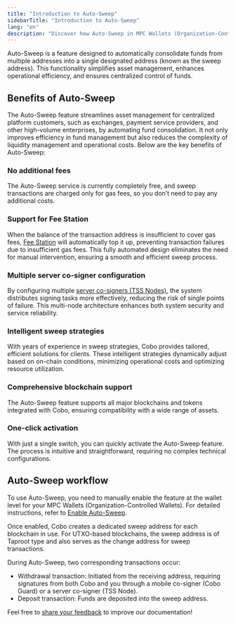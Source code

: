 ```yaml
---
title: "Introduction to Auto-Sweep"
sidebarTitle: "Introduction to Auto-Sweep"
lang: "en"
description: "Discover how Auto-Sweep in MPC Wallets (Organization-Controlled Wallets) consolidates funds, enhances efficiency, and simplifies operations for organizations managing multiple blockchain addresses."
---
```


Auto-Sweep is a feature designed to automatically consolidate funds from multiple addresses into a single designated address (known as the sweep address). This functionality simplifies asset management, enhances operational efficiency, and ensures centralized control of funds.

## Benefits of Auto-Sweep

The Auto-Sweep feature streamlines asset management for centralized platform customers, such as exchanges, payment service providers, and other high-volume enterprises, by automating fund consolidation. It not only improves efficiency in fund management but also reduces the complexity of liquidity management and operational costs. Below are the key benefits of Auto-Sweep:

### No additional fees

The Auto-Sweep service is currently completely free, and sweep transactions are charged only for gas fees, so you don’t need to pay any additional costs.

### Support for Fee Station

When the balance of the transaction address is insufficient to cover gas fees, [Fee Station](/en/portal/fee-station/overview) will automatically top it up, preventing transaction failures due to insufficient gas fees. This fully automated design eliminates the need for manual intervention, ensuring a smooth and efficient sweep process.

### Multiple server co-signer configuration

By configuring multiple [server co-signers (TSS Nodes)](https://www.cobo.com/developers/v2/guides/mpc-wallets/server-co-signer/tss-node-overview), the system distributes signing tasks more effectively, reducing the risk of single points of failure. This multi-node architecture enhances both system security and service reliability.

### Intelligent sweep strategies

With years of experience in sweep strategies, Cobo provides tailored, efficient solutions for clients. These intelligent strategies dynamically adjust based on on-chain conditions, minimizing operational costs and optimizing resource utilization.

### Comprehensive blockchain support

The Auto-Sweep feature supports all major blockchains and tokens integrated with Cobo, ensuring compatibility with a wide range of assets.

### One-click activation

With just a single switch, you can quickly activate the Auto-Sweep feature. The process is intuitive and straightforward, requiring no complex technical configurations.

## Auto-Sweep workflow

To use Auto-Sweep, you need to manually enable the feature at the wallet level for your MPC Wallets (Organization-Controlled Wallets). For detailed instructions, refer to [Enable Auto-Sweep](/en/portal/mpc-wallets/ocw/enable-auto-sweep).

Once enabled, Cobo creates a dedicated sweep address for each blockchain in use. For UTXO-based blockchains, the sweep address is of Taproot type and also serves as the change address for sweep transactions.

During Auto-Sweep, two corresponding transactions occur:
- Withdrawal transaction: Initiated from the receiving address, requiring signatures from both Cobo and you through a mobile co-signer (Cobo Guard) or a server co-signer (TSS Node).
- Deposit transaction: Funds are deposited into the sweep address.

<Tip>Feel free to [share your feedback](https://forms.zohopublic.com/cobo/form/DocumentFeedbackForm/formperma/QvLOhxJv1_JMsJ-1dleZ8Itb_7rzN-LtgvsDdxosoVI?referrername=manuals) to improve our documentation!</Tip>
